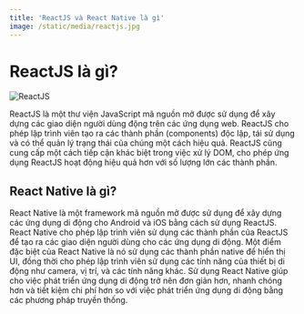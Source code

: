 ```yaml
---
title: 'ReactJS và React Native là gì'
image: /static/media/reactjs.jpg
---
```


# ReactJS là gì?

![ReactJS](/static/media/reactjs.jpg)

ReactJS là một thư viện JavaScript mã nguồn mở được sử dụng để xây dựng các giao diện người dùng động trên các ứng dụng web. ReactJS cho phép lập trình viên tạo ra các thành phần (components) độc lập, tái sử dụng và có thể quản lý trạng thái của chúng một cách hiệu quả. ReactJS cũng cung cấp một cách tiếp cận khác biệt trong việc xử lý DOM, cho phép ứng dụng ReactJS hoạt động hiệu quả hơn với số lượng lớn các thành phần.

## React Native là gì?

React Native là một framework mã nguồn mở được sử dụng để xây dựng các ứng dụng di động cho Android và iOS bằng cách sử dụng ReactJS. React Native cho phép lập trình viên sử dụng các thành phần của ReactJS để tạo ra các giao diện người dùng cho các ứng dụng di động. Một điểm đặc biệt của React Native là nó sử dụng các thành phần native để hiển thị UI, đồng thời cho phép lập trình viên sử dụng các tính năng của thiết bị di động như camera, vị trí, và các tính năng khác. Sử dụng React Native giúp cho việc phát triển ứng dụng di động trở nên đơn giản hơn, nhanh chóng hơn và tiết kiệm chi phí hơn so với việc phát triển ứng dụng di động bằng các phương pháp truyền thống.
